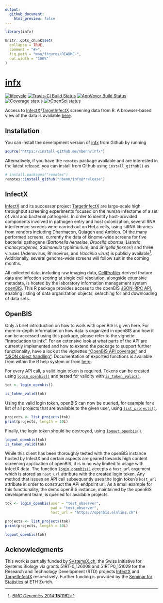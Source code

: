 ```yaml
---
output:
  github_document:
    html_preview: false
---
```


<!-- README.md is generated from README.Rmd. Please edit that file -->
<!-- build with rmarkdown::render("README.Rmd") -->

```r
library(infx)

knitr::opts_chunk$set(
  collapse = TRUE,
  comment = "#>",
  fig.path = "man/figures/README-",
  out.width = "100%"
)
```
# [infx](https://nbenn.github.io/infx)

[![lifecycle](https://img.shields.io/badge/lifecycle-maturing-blue.svg)](https://img.shields.io/badge/lifecycle-maturing-blue.svg)
[![Travis-CI Build Status](https://travis-ci.org/nbenn/infx.svg?branch=master)](https://travis-ci.org/nbenn/infx)
[![AppVeyor Build Status](https://ci.appveyor.com/api/projects/status/github/nbenn/infx?branch=master&svg=true)](https://ci.appveyor.com/project/nbenn/infx)
[![Coverage status](https://codecov.io/gh/nbenn/infx/branch/master/graph/badge.svg)](https://codecov.io/github/nbenn/infx?branch=master)
[![rOpenSci status](https://badges.ropensci.org/218_status.svg)](https://github.com/ropensci/onboarding/issues/218)

Access to [InfectX](http://www.infectx.ch)/[TargetInfectX](https://www.targetinfectx.ch) screening data from R. A browser-based view of the data is available [here](http://www.infectx.ch/databrowser).

## Installation

You can install the development version of [infx](https://nbenn.github.io/infx) from Github by running

```r
source("https://install-github.me/nbenn/infx")
```

Alternatively, if you have the `remotes` package available and are interested in the latest release, you can install from Github using `install_github()` as

```r
# install.packages("remotes")
remotes::install_github("nbenn/infx@*release")
```

## InfectX

[InfectX](http://www.infectx.ch) and its successor project [TargetInfectX](https://www.targetinfectx.ch) are large-scale high throughput screening experiments focused on the human infectome of a set of viral and bacterial pathogens. In order to identify host-provided components involved in pathogen entry and host colonization, several RNA interference screens were carried out on HeLa cells, using siRNA libraries from vendors including Dharmacon, Quiagen and Ambion. Of the many performed screens, currently the data of kinome-wide screens for five bacterial pathogens (*Bartonella henselae*, *Brucella abortus*, *Listeria monocytogenes*, *Salmonella* typhimurium, and *Shigella flexneri*) and three viruses (Adenovirus, Rhinovirus, and *Vaccinia virus*) is publicly available^[[*BMC Genomics* 2014 **15**:1162](https://doi.org/10.1186/1471-2164-15-1162)]. Additionally, several genome-wide screens will follow suit in the coming months.

All collected data, including raw imaging data, [CellProfiler](http://cellprofiler.org) derived feature data and infection scoring at single cell resolution, alongside extensive metadata, is hosted by the laboratory information management system [openBIS](https://openbis.elnlims.ch). This R package provides access to the openBIS [JSON-RPC API](https://wiki-bsse.ethz.ch/display/openBISDoc1304/openBIS+JSON+API), enabling listing of data organization objects, searching for and downloading of data sets.

## OpenBIS

Only a brief introduction on how to work with openBIS is given here. For more in-depth information on how data is organized in openBIS and how it can be accessed using this package, please refer to the vignette ["Introduction to infx"](https://nbenn.github.io/infx/articles/infx-intro.html). For an extensive look at what parts of the API are currently implemented and how to extend the package to support further functionality, have a look at the vignettes ["OpenBIS API coverage"](https://nbenn.github.io/infx/articles/openbis-api.html) and ["JSON object handling"](https://nbenn.github.io/infx/articles/json-class.html). Documentation of exported functions is available from within the R help system or from [here](https://nbenn.github.io/infx/reference/index.html).

For every API call, a valid login token is required. Tokens can be created using [`login_openbis()`](https://nbenn.github.io/infx/reference/login.html) and tested for validity with [`is_token_valid()`](https://nbenn.github.io/infx/reference/login.html).

```r
tok <- login_openbis()

is_token_valid(tok)
```

Using the valid login token, openBIS can now be queried, for example for a list of all projects that are available to the given user, using [`list_projects()`](https://nbenn.github.io/infx/reference/list_projects.html).

```r
projects <- list_projects(tok)
print(projects, length = 10L)
```

Finally, the login token should be destroyed, using [`logout_openbis()`](https://nbenn.github.io/infx/reference/login.html).

```r
logout_openbis(tok)
is_token_valid(tok)
```

While this client has been thoroughly tested with the openBIS instance hosted
by InfectX and certain aspects are geared towards high content screening application of openBIS, it is in no way limited to usage with InfectX data. The function [`login_openbis()`](https://nbenn.github.io/infx/reference/login.html) accepts a `host_url` argument which is stored as `host_url` attribute with the created login token. Any method that issues an API call subsequently uses the login token's `host_url` attribute in order to construct the API endpoint url. As a small example for this functionality, the demo openBIS instance, maintained by the openBIS development team, is queried for available projects. 

```r
tok <- login_openbis(user = "test_observer",
                     pwd = "test_observer",
                     host_url = "https://openbis.elnlims.ch")

projects <- list_projects(tok)
print(projects, length = 10L)

logout_openbis(tok)
```

## Acknowledgments

This work is partially funded by [SystemsX.ch](http://www.systemsx.ch), the Swiss Initiative for Systems Biology via grants 51RT-0_126008 and 51RTP0_151029 for the Research and Technology Development (RTD) projects [InfectX](https://infectx.ch) and [TargetInfectX](https://www.targetinfectx.ch) respectively. Further funding is provided by the [Seminar for Statistics](https://www.math.ethz.ch/sfs) at ETH Zurich.
